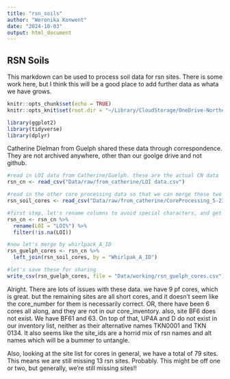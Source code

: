 ```yaml
---
title: "rsn_soils"
author: "Weronika Konwent"
date: "2024-10-03"
output: html_document
---
```

## RSN Soils
This markdown can be used to process soil data for rsn sites. There is some work here, but I think this will be a good place to add further data as whata we have grows.

```r
knitr::opts_chunk$set(echo = TRUE)
knitr::opts_knit$set(root.dir = "~/Library/CloudStorage/OneDrive-NorthernArizonaUniversity/R/BNZ_RSN_WG")

library(ggplot2)
library(tidyverse)
library(dplyr)
```

Catherine Dielman from Guelph shared these data through correspondence. They are not archived anywhere, other than our goolge drive and not github.
```r

#read in LOI data from Catherine/Guelph. these are the actual CN data
rsn_cn <- read_csv("Data/raw/from_catherine/LOI data.csv")

#read in the other core processing data so that we can merge these two datasets
rsn_soil_cores <- read_csv("Data/raw/from_catherine/CoreProcessing_5-21-2019_11_39_11_PM.csv")

#first step, let's rename columns to avoid special characters, and get rid of extraneous NA rows
rsn_cn <- rsn_cn %>%
  rename(LOI = "LOI%") %>% 
  filter(!is.na(LOI))

#now let's merge by whirlpack_A_ID
rsn_guelph_cores <- rsn_cn %>%
  left_join(rsn_soil_cores, by = "Whirlpak_A_ID")

#let's save these for sharing
write_csv(rsn_guelph_cores, file = "Data/working/rsn_guelph_cores.csv")

```
Alright. There are lots of issues with these data. we have 9 pf cores, which is great. but the remaining sites are all short cores, and it doesn't seem like the core_number for them is necessarily correct. OR, there have been 6 cores all along, and they are not in our core_inventory. also, site BF6 does not exist. We have BF61 and 63. On top of that, UP4A and D do not exist in our inventory list, neither as their alternative names TKN0001 and TKN 0134. It also seems like the site_ids are a horrid mix of rsn names and alt names which will be a bummer to untangle. 

Also, looking at the site list for cores in general, we have a total of 79 sites. This means we are still missing 13 rsn sites. Probably. This might be off one or two, but generally, we're still missing sites!!
